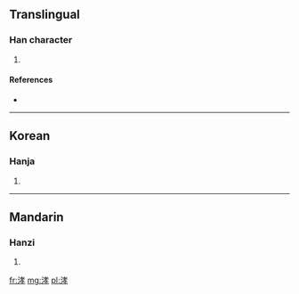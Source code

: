 ==Translingual==

===Han character===
{{Han char|rn=85|rad=水|as=07|sn=10|four=3414<sub>7</sub>|canj=水十大木 (EJKD)}}

# {{defn|Han|sort=水07}}

====References====
* {{Han ref|kx=0626.200|dkj=17535|dj=1028.010|hdz=31619.020|uh=6D8D|ud=28045|bh=D251|bd=53841}}

----

==Korean==

===Hanja===
{{ko-hanja|hangeul=효|eumhun=|rv=hyo|mr=hyo|y=hyo}}

# {{defn|lang=ko|sort=水07}}

----

==Mandarin==

===Hanzi===
{{cmn-hanzi|pin=[[diàn]] ([[dian4]]), [[xiào]] ([[xiao4]]), [[yàn]] ([[yan4]])|wg=tien<sup>4</sup>, hsiao<sup>4</sup>, yen<sup>4</sup>}}

# {{defn|lang=cmn|sort=水07}}

[[fr:涍]]
[[mg:涍]]
[[pl:涍]]